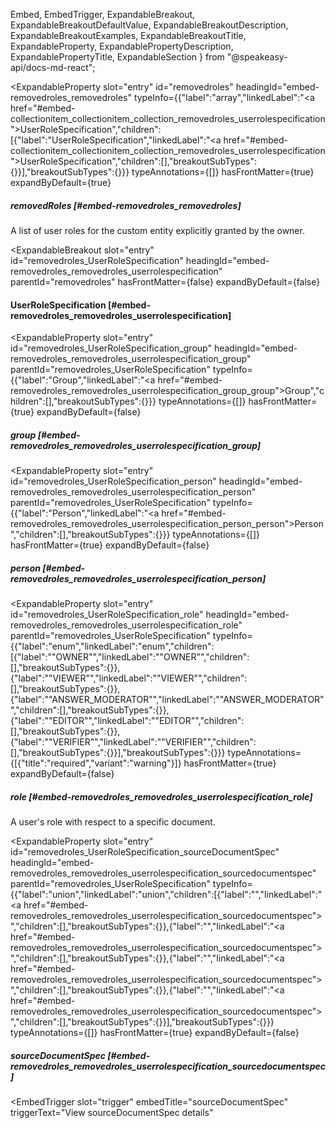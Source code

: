   Embed,
  EmbedTrigger,
  ExpandableBreakout,
  ExpandableBreakoutDefaultValue,
  ExpandableBreakoutDescription,
  ExpandableBreakoutExamples,
  ExpandableBreakoutTitle,
  ExpandableProperty,
  ExpandablePropertyDescription,
  ExpandablePropertyTitle,
  ExpandableSection
} from "@speakeasy-api/docs-md-react";

<ExpandableSection>

<ExpandableProperty
  slot="entry"
  id="removedroles"
  headingId="embed-removedroles_removedroles"
  typeInfo={{"label":"array","linkedLabel":"<a href=\"#embed-collectionitem_collectionitem_collection_removedroles_userrolespecification\">UserRoleSpecification</a>","children":[{"label":"UserRoleSpecification","linkedLabel":"<a href=\"#embed-collectionitem_collectionitem_collection_removedroles_userrolespecification\">UserRoleSpecification</a>","children":[],"breakoutSubTypes":{}}],"breakoutSubTypes":{}}}
  typeAnnotations={[]}
  hasFrontMatter={true}
  expandByDefault={true}
>

<ExpandablePropertyTitle slot="title">

##### removedRoles [#embed-removedroles_removedroles]

</ExpandablePropertyTitle>

<ExpandablePropertyDescription slot="description">

A list of user roles for the custom entity explicitly granted by the owner.

</ExpandablePropertyDescription>

</ExpandableProperty>

<ExpandableBreakout
  slot="entry"
  id="removedroles_UserRoleSpecification"
  headingId="embed-removedroles_removedroles_userrolespecification"
  parentId="removedroles"
  hasFrontMatter={false}
  expandByDefault={false}
>

<ExpandableBreakoutTitle slot="title">

#### UserRoleSpecification [#embed-removedroles_removedroles_userrolespecification]

</ExpandableBreakoutTitle>

<ExpandableBreakoutDescription slot="description">

</ExpandableBreakoutDescription>

<ExpandableBreakoutExamples slot="examples">

</ExpandableBreakoutExamples>

<ExpandableBreakoutDefaultValue slot="defaultValue">

</ExpandableBreakoutDefaultValue>

</ExpandableBreakout>

<ExpandableProperty
  slot="entry"
  id="removedroles_UserRoleSpecification_group"
  headingId="embed-removedroles_removedroles_userrolespecification_group"
  parentId="removedroles_UserRoleSpecification"
  typeInfo={{"label":"Group","linkedLabel":"<a href=\"#embed-removedroles_removedroles_userrolespecification_group_group\">Group</a>","children":[],"breakoutSubTypes":{}}}
  typeAnnotations={[]}
  hasFrontMatter={true}
  expandByDefault={false}
>

<ExpandablePropertyTitle slot="title">

##### group [#embed-removedroles_removedroles_userrolespecification_group]

</ExpandablePropertyTitle>

<Embed slot="embed">

<EmbedTrigger slot="trigger" embedTitle="group" triggerText="View group details">

<Embedgroup />

</EmbedTrigger>

</Embed>

</ExpandableProperty>

<ExpandableProperty
  slot="entry"
  id="removedroles_UserRoleSpecification_person"
  headingId="embed-removedroles_removedroles_userrolespecification_person"
  parentId="removedroles_UserRoleSpecification"
  typeInfo={{"label":"Person","linkedLabel":"<a href=\"#embed-removedroles_removedroles_userrolespecification_person_person\">Person</a>","children":[],"breakoutSubTypes":{}}}
  typeAnnotations={[]}
  hasFrontMatter={true}
  expandByDefault={false}
>

<ExpandablePropertyTitle slot="title">

##### person [#embed-removedroles_removedroles_userrolespecification_person]

</ExpandablePropertyTitle>

<Embed slot="embed">

<EmbedTrigger slot="trigger" embedTitle="person" triggerText="View person details">

<Embedperson />

</EmbedTrigger>

</Embed>

</ExpandableProperty>

<ExpandableProperty
  slot="entry"
  id="removedroles_UserRoleSpecification_role"
  headingId="embed-removedroles_removedroles_userrolespecification_role"
  parentId="removedroles_UserRoleSpecification"
  typeInfo={{"label":"enum","linkedLabel":"enum","children":[{"label":"\"OWNER\"","linkedLabel":"\"OWNER\"","children":[],"breakoutSubTypes":{}},{"label":"\"VIEWER\"","linkedLabel":"\"VIEWER\"","children":[],"breakoutSubTypes":{}},{"label":"\"ANSWER_MODERATOR\"","linkedLabel":"\"ANSWER_MODERATOR\"","children":[],"breakoutSubTypes":{}},{"label":"\"EDITOR\"","linkedLabel":"\"EDITOR\"","children":[],"breakoutSubTypes":{}},{"label":"\"VERIFIER\"","linkedLabel":"\"VERIFIER\"","children":[],"breakoutSubTypes":{}}],"breakoutSubTypes":{}}}
  typeAnnotations={[{"title":"required","variant":"warning"}]}
  hasFrontMatter={true}
  expandByDefault={false}
>

<ExpandablePropertyTitle slot="title">

##### role [#embed-removedroles_removedroles_userrolespecification_role]

</ExpandablePropertyTitle>

<ExpandablePropertyDescription slot="description">

A user's role with respect to a specific document.

</ExpandablePropertyDescription>

</ExpandableProperty>

<ExpandableProperty
  slot="entry"
  id="removedroles_UserRoleSpecification_sourceDocumentSpec"
  headingId="embed-removedroles_removedroles_userrolespecification_sourcedocumentspec"
  parentId="removedroles_UserRoleSpecification"
  typeInfo={{"label":"union","linkedLabel":"union","children":[{"label":"","linkedLabel":"<a href=\"#embed-removedroles_removedroles_userrolespecification_sourcedocumentspec\"></a>","children":[],"breakoutSubTypes":{}},{"label":"","linkedLabel":"<a href=\"#embed-removedroles_removedroles_userrolespecification_sourcedocumentspec\"></a>","children":[],"breakoutSubTypes":{}},{"label":"","linkedLabel":"<a href=\"#embed-removedroles_removedroles_userrolespecification_sourcedocumentspec\"></a>","children":[],"breakoutSubTypes":{}},{"label":"","linkedLabel":"<a href=\"#embed-removedroles_removedroles_userrolespecification_sourcedocumentspec\"></a>","children":[],"breakoutSubTypes":{}}],"breakoutSubTypes":{}}}
  typeAnnotations={[]}
  hasFrontMatter={true}
  expandByDefault={false}
>

<ExpandablePropertyTitle slot="title">

##### sourceDocumentSpec [#embed-removedroles_removedroles_userrolespecification_sourcedocumentspec]

</ExpandablePropertyTitle>

<Embed slot="embed">

<EmbedTrigger
  slot="trigger"
  embedTitle="sourceDocumentSpec"
  triggerText="View sourceDocumentSpec details"
>

<Embedsourcedocumentspec />

</EmbedTrigger>

</Embed>

</ExpandableProperty>

</ExpandableSection>